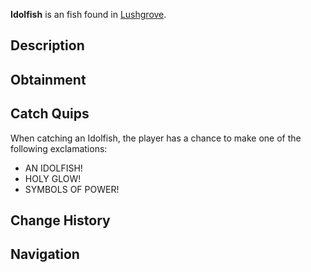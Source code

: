 {{FishInfobox
|image          = Idolfish.png
|rarity         = Exotic
|sea            = Second Sea
|location       = [[Lushgrove]]
|sublocation    = 
|sources        = Fishing Rod
|radar_location = 
|prog_speed     = -80
|xp             = 2150
|weather        = Windy
|time           = 
|season         = Winter
|bait           = Golden Worm
|base_weight    = 1700
|base_value     = 4300
|weight_range   = 990
|base_chance    = 1
|base_resil     = 10
}}
'''Idolfish''' is an {{Rarity|Exotic}} fish found in [[Lushgrove]].

== Description ==
{{Description|A white translucent fish adorned with yellow symbols and fins, glowing like a sacred relic.|Bestiary Entry}}

== Obtainment ==
{{Description|Its radiance pierces the chill of a restless frost.|Bestiary Hint}}
{{Fish Availability|
Lushgrove
|top_rods      = 
Free Spirit Rod\18443.06\163613.13;
Egg Rod\16709.91\141813.44;
Blazebringer Rod\15740.3\133908.47;
Azure Of Lagoon\15733.07\133981.37;
Great Dreamer Rod\15425.86\131708.52;
Destiny Rod\10759.72\87350.76;
Heaven's Rod\10986.24\92056.3;
Rod Of The Exalted One\9982.99\88085.21;
Poseidon Rod\10643.82\94966.99;
Leviathan's Fang Rod\13123.75\115934.51;
Verdant Shear Rod\15359.22\129548.94;
Trident Rod\12291.54\109238.48;
Seraphic Rod\11895.07\105270.03;
Ethereal Prism Rod\11622.89\100649.72;
Challenger's Rod\11240.49\96751.21;
No-Life Rod\10890.44\92060.47;
Rod Of The Forgotten Fang\10367.16\90922.8;
Rod Of The Depths\9414.19\80686.64;
Depthseeker Rod\9367.34\79279.81;
Avalanche Rod\8884.07\75358.37;
Volcanic Rod\8878.65\73519.13;
Zeus Rod\8646.87\71599.85;
Steady Rod\8407.79\74121.26
|recommended   = Free Spirit Rod
}}

== Catch Quips ==
When catching an Idolfish, the player has a chance to make one of the following exclamations:
* AN IDOLFISH!
* HOLY GLOW!
* SYMBOLS OF POWER!

== Change History ==
{{Change History|{{subst:Current Version}}}}

== Navigation ==
{{Fish Navbox|Lushgrove}}